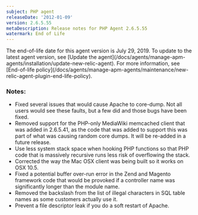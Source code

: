 ```yaml
---
subject: PHP agent
releaseDate: '2012-01-09'
version: 2.6.5.55
metaDescription: Release notes for PHP Agent 2.6.5.55
watermark: End of Life
---
```


<Callout variant="important">
  The end-of-life date for this agent version is July 29, 2019. To update to the latest agent version, see [Update the agent](/docs/agents/manage-apm-agents/installation/update-new-relic-agent). For more information, see [End-of-life policy](/docs/agents/manage-apm-agents/maintenance/new-relic-agent-plugin-end-life-policy).
</Callout>

### Notes:

* Fixed several issues that would cause Apache to core-dump. Not all users would see these faults, but a few did and those bugs have been fixed.
* Removed support for the PHP-only MediaWiki memcached client that was added in 2.6.5.41, as the code that was added to support this was part of what was causing random core dumps. It will be re-added in a future release.
* Use less system stack space when hooking PHP functions so that PHP code that is massively recursive runs less risk of overflowing the stack.
* Corrected the way the Mac OSX client was being built so it works on OSX 10.5.
* Fixed a potential buffer over-run error in the Zend and Magento framework code that would be provoked if a controller name was significantly longer than the module name.
* Removed the backslash from the list of illegal characters in SQL table names as some customers actually use it.
* Prevent a file descriptor leak if you do a soft restart of Apache.

